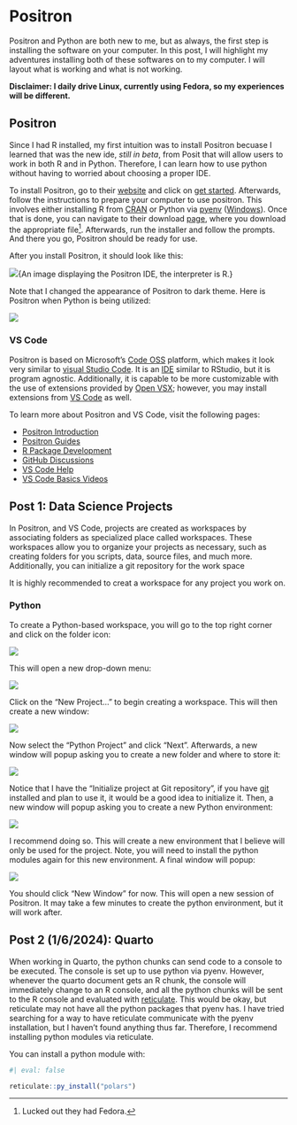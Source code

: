 # Positron

Positron and Python are both new to me, but as always, the first step is installing the software on your computer. In this post, I will highlight my adventures installing both of these softwares on to my computer. I will layout what is working and what is not working.

**Disclaimer: I daily drive Linux, currently using Fedora, so my experiences will be different.**

## Positron

Since I had R installed, my first intuition was to install Positron becuase I learned that was the new ide, *still in beta*, from Posit that will allow users to work in both R and in Python. Therefore, I can learn how to use python without having to worried about choosing a proper IDE.

To install Positron, go to their [website](https://positron.posit.co) and click on [get started](https://positron.posit.co/start.html). Afterwards, follow the instructions to prepare your computer to use positron. This involves either installing R from [CRAN](https://cloud.r-project.org/) or Python via [pyenv](https://github.com/pyenv/pyenv) ([Windows](https://github.com/pyenv-win/pyenv-win)). Once that is done, you can navigate to their download [page](https://positron.posit.co/download.html), where you download the appropriate file[^1]. Afterwards, run the installer and follow the prompts. And there you go, Positron should be ready for use.

[^1]: Lucked out they had Fedora.

After you install Positron, it should look like this:

![](img/Screenshot%20From%202024-12-26%2014-35-49.png){An image displaying the Positron IDE, the interpreter is R.}

Note that I changed the appearance of Positron to dark theme. Here is Positron when Python is being utilized:

![](img/Screenshot%20From%202024-12-26%2014-36-00.png){fig-alt="An image displaying the Positron IDE, the interpreter is Python."}

### VS Code

Positron is based on Microsoft's [Code OSS](https://github.com/microsoft/vscode) platform, which makes it look very similar to [visual Studio Code](https://code.visualstudio.com/). It is an [IDE](https://en.wikipedia.org/wiki/Integrated_development_environment) similar to RStudio, but it is program agnostic. Additionally, it is capable to be more customizable with the use of extensions provided by [Open VSX](https://open-vsx.org/); however, you may install extensions from [VS Code](https://marketplace.visualstudio.com/vscode) as well.

To learn more about Positron and VS Code, visit the following pages:

-   [Positron Introduction](https://youtu.be/8uRcB34Hhsw?si=ZbycZdtjZ_cvnOJv)
-   [Positron Guides](https://positron.posit.co/add-to-path.html)
-   [R Package Development](https://blog.stephenturner.us/p/r-package-development-in-positron)
-   [GitHub Discussions](https://github.com/posit-dev/positron/discussions)
-   [VS Code Help](https://code.visualstudio.com/docs/introvideos/basics)
-   [VS Code Basics Videos](https://code.visualstudio.com/docs/getstarted/introvideos)

## Post 1: Data Science Projects

In Positron, and VS Code, projects are created as workspaces by associating folders as specialized place called workspaces. These workspaces allow you to organize your projects as necessary, such as creating folders for you scripts, data, source files, and much more. Additionally, you can initialize a git repository for the work space

It is highly recommended to creat a workspace for any project you work on.

### Python

To create a Python-based workspace, you will go to the top right corner and click on the folder icon:

![](img/Screenshot%20From%202024-12-26%2014-36-21.png)

This will open a new drop-down menu:

![](img/Screenshot%20From%202024-12-26%2014-38-04.png)

Click on the "New Project..." to begin creating a workspace. This will then create a new window:

![](img/Screenshot%20From%202024-12-26%2014-38-21.png)

Now select the "Python Project" and click "Next". Afterwards, a new window will popup asking you to create a new folder and where to store it:

![](img/Screenshot%20From%202024-12-26%2014-38-57.png)

Notice that I have the "Initialize project at Git repository", if you have [git](https://git-scm.com/) installed and plan to use it, it would be a good idea to initialize it. Then, a new window will popup asking you to create a new Python environment:

![](img/Screenshot%20From%202024-12-26%2014-39-29.png)

I recommend doing so. This will create a new environment that I believe will only be used for the project. Note, you will need to install the python modules again for this new environment. A final window will popup:

![](img/Screenshot%20From%202024-12-26%2014-39-50.png)

You should click "New Window" for now. This will open a new session of Positron. It may take a few minutes to create the python environment, but it will work after.

## Post 2 (1/6/2024): Quarto

When working in Quarto, the python chunks can send code to a console to be executed. The console is set up to use python via pyenv. However, whenever the quarto document gets an R chunk, the console will immediately change to an R console, and all the python chunks will be sent to the R console and evaluated with [reticulate](https://rstudio.github.io/reticulate/). This would be okay, but reticulate may not have all the python packages that pyenv has. I have tried searching for a way to have reticulate communicate with the pyenv installation, but I haven't found anything thus far. Therefore, I recommend installing python modules via reticulate.

You can install a python module with:

```r
#| eval: false

reticulate::py_install("polars")
```